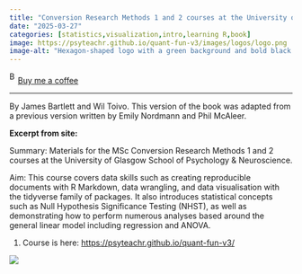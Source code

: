 ```yaml
---
title: "Conversion Research Methods 1 and 2 courses at the University of Glasgow School of Psychology & Neuroscience"
date: "2025-03-27"
categories: [statistics,visualization,intro,learning R,book]
image: https://psyteachr.github.io/quant-fun-v3/images/logos/logo.png
image-alt: "Hexagon-shaped logo with a green background and bold black text that reads QUANT FUN, with QUANT in smaller font above the large word FUN."
---
```


<link href="https://fonts.googleapis.com/css?family=Cookie" rel="stylesheet"><a class="bmc-button" target="_blank" href="https://www.buymeacoffee.com/JoscelinRocha">![Buy me a coffee](https://cdn.buymeacoffee.com/buttons/bmc-new-btn-logo.svg){alt="Buy me a coffee" width="15" height="21"}Buy me a coffee</a>

------------------------------------------------------------------------

By James Bartlett and Wil Toivo. This version of the book was adapted from a previous version written by Emily Nordmann and Phil McAleer.

**Excerpt from site:**

Summary: Materials for the MSc Conversion Research Methods 1 and 2 courses at the University of Glasgow School of Psychology & Neuroscience.

Aim: This course covers data skills such as creating reproducible documents with R Markdown, data wrangling, and data visualisation with the tidyverse family of packages. It also introduces statistical concepts such as Null Hypothesis Significance Testing (NHST), as well as demonstrating how to perform numerous analyses based around the general linear model including regression and ANOVA.

1.  Course is here: <https://psyteachr.github.io/quant-fun-v3/>

![](https://psyteachr.github.io/quant-fun-v3/images/logos/logo.png){fig-alt="Hexagon-shaped logo with a green background and bold black text that reads QUANT FUN, with QUANT in smaller font above the large word FUN."}
